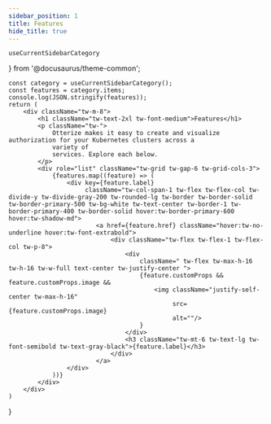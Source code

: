 ```yaml
---
sidebar_position: 1
title: Features
hide_title: true
---
```



    useCurrentSidebarCategory
} from '@docusaurus/theme-common';



    const category = useCurrentSidebarCategory();
    const features = category.items;
    console.log(JSON.stringify(features));
    return (
        <div className="tw-m-8">
            <h1 className="tw-text-2xl tw-font-medium">Features</h1>
            <p className="tw-">
                Otterize makes it easy to create and visualize authorization for your Kubernetes clusters across a
                variety of
                services. Explore each below.
            </p>
            <div role="list" className="tw-grid tw-gap-6 tw-grid-cols-3">
                {features.map((feature) => (
                    <div key={feature.label}
                         className="tw-col-span-1 tw-flex tw-flex-col tw-divide-y tw-divide-gray-200 tw-rounded-lg tw-border tw-border-solid tw-border-primary-500 tw-bg-white tw-text-center tw-border-1 tw-border-primary-400 tw-border-solid hover:tw-border-primary-600 hover:tw-shadow-md">
                            <a href={feature.href} className="hover:tw-no-underline hover:tw-font-extrabold">
                                <div className="tw-flex tw-flex-1 tw-flex-col tw-p-8">
                                    <div
                                        className=" tw-flex tw-max-h-16 tw-h-16 tw-w-full text-center tw-justify-center ">
                                        {feature.customProps && feature.customProps.image &&
                                            <img className="justify-self-center tw-max-h-16"
                                                 src={feature.customProps.image}
                                                 alt=""/>
                                        }
                                    </div>
                                    <h3 className="tw-mt-6 tw-text-lg tw-font-semibold tw-text-gray-black">{feature.label}</h3>
                                </div>
                            </a>
                    </div>
                ))}
            </div>
        </div>
    )
}






